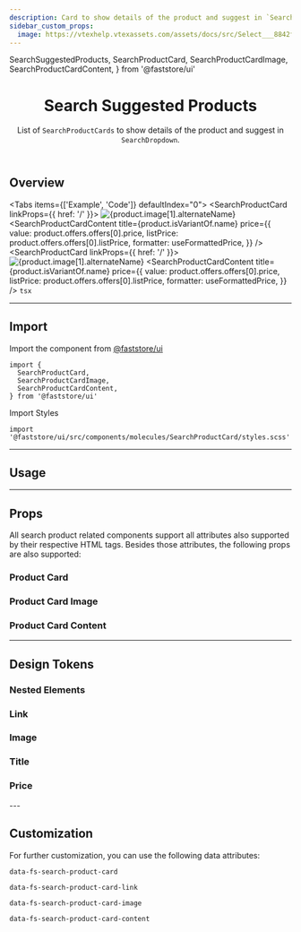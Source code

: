 ```yaml
---
description: Card to show details of the product and suggest in `SearchDropdown`.
sidebar_custom_props:
  image: https://vtexhelp.vtexassets.com/assets/docs/src/Select___8842f3b6522c3e8db0a887b3f216a6ab.png
---
```


  SearchSuggestedProducts,
  SearchProductCard,
  SearchProductCardImage,
  SearchProductCardContent,
} from '@faststore/ui'


<header>

# Search Suggested Products

List of `SearchProductCards` to show details of the product and suggest in `SearchDropdown`.

</header>

## Overview

<Tabs items={['Example', 'Code']} defaultIndex="0">
  <Tab>
    <OverviewSection>
      <SearchSuggestedProducts>
        <SearchProductCard linkProps={{ href: '/' }}>
          <SearchProductCardImage>
            <img
              data-fs-image
              src={product.image[1].url}
              alt={product.image[1].alternateName}
            />
          </SearchProductCardImage>
          <SearchProductCardContent
            title={product.isVariantOf.name}
            price={{
              value: product.offers.offers[0].price,
              listPrice: product.offers.offers[0].listPrice,
              formatter: useFormattedPrice,
            }}
          />
        </SearchProductCard>
        <SearchProductCard linkProps={{ href: '/' }}>
          <SearchProductCardImage>
            <img
              data-fs-image
              src={product.image[1].url}
              alt={product.image[1].alternateName}
            />
          </SearchProductCardImage>
          <SearchProductCardContent
            title={product.isVariantOf.name}
            price={{
              value: product.offers.offers[0].price,
              listPrice: product.offers.offers[0].listPrice,
              formatter: useFormattedPrice,
            }}
          />
        </SearchProductCard>
      </SearchSuggestedProducts>
    </OverviewSection>
  </Tab>
  <Tab>```tsx ```</Tab>
</Tabs>

---

## Import

Import the component from [@faststore/ui](/../components)

```tsx
import {
  SearchProductCard,
  SearchProductCardImage,
  SearchProductCardContent,
} from '@faststore/ui'
```

Import Styles

```tsx
import '@faststore/ui/src/components/molecules/SearchProductCard/styles.scss'
```

---

## Usage

---

## Props

All search product related components support all attributes also supported by their respective HTML tags. Besides those attributes, the following props are also supported:

### Product Card

<PropsSection name="SearchProductCard" />

### Product Card Image

<PropsSection name="SearchProductCardImage" />

### Product Card Content

<PropsSection name="SearchProductCardContent" />

---

## Design Tokens

### Nested Elements

### Link

<TokenTable>
  <TokenRow
    token="--fs-search-product-card-link-padding"
    value="var(--fs-spacing-1) var(--fs-spacing-3)"
  />
</TokenTable>

### Image

<TokenTable>
  <TokenRow
    token="--fs-search-product-card-image-border-radius"
    value="var(--fs-border-radius)"
  />
  <TokenRow
    token="--fs-search-product-card-image-margin-right"
    value="var(--fs-spacing-3)"
  />
  <TokenRow token="--fs-search-product-card-image-size" value="3.5rem" />
</TokenTable>

### Title

<TokenTable>
  <TokenRow
    token="--fs-search-product-card-title-margin-bottom"
    value="var(--fs-spacing-0)"
  />
  <TokenRow
    token="--fs-search-product-card-title-size"
    value="var(--fs-text-size-2)"
  />
  <TokenRow token="--fs-search-product-card-title-line-height" value="1.2" />
  <TokenRow
    token="--fs-search-product-card-title-color"
    value="var(--fs-color-text)"
    isColor
  />
</TokenTable>

### Price

<TokenTable>
  <TokenRow
    token="--fs-search-product-card-price-gap"
    value="var(--fs-spacing-1)"
  />
  <TokenRow
    token="--fs-search-product-card-price-size"
    value="var(--fs-text-size-base)"
  />
</TokenTable>
---

## Customization

For further customization, you can use the following data attributes:

`data-fs-search-product-card`

`data-fs-search-product-card-link`

`data-fs-search-product-card-image`

`data-fs-search-product-card-content`
